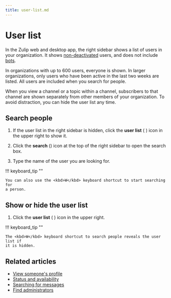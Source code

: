 ```yaml
---
title: user-list.md
---
```


# User list

In the Zulip web and desktop app, the right sidebar shows a list of users in
your organization. It shows
[non-deactivated](/help/deactivate-or-reactivate-a-user) users, and does not
include [bots](/help/bots-overview).

In organizations with up to 600 users, everyone is shown. In larger organizations,
only users who have been active in the last two weeks are listed. All users are
included when you search for people.

When you view a channel or a topic within a channel, subscribers to that channel
are shown separately from other members of your organization. To avoid
distraction, you can hide the user list any time.

## Search people

<Tabs>
<TabItem label="desktop-web">

1. If the user list in the right sidebar is hidden, click the **user list** (<i
class="zulip-icon zulip-icon-triple-users"></i> ) icon in the upper right to
show it.

1. Click the **search** (<i class="search_icon zulip-icon
   zulip-icon-search"></i>) icon at the top of the right sidebar to open the
   search box.

1. Type the name of the user you are looking for.

!!! keyboard_tip ""

    You can also use the <kbd>W</kbd> keyboard shortcut to start searching for
    a person.

</TabItem>
</Tabs>

## Show or hide the user list

<Tabs>
<TabItem label="desktop-web">

1. Click the **user list** (<i class="zulip-icon zulip-icon-triple-users"></i>
) icon in the upper right.

!!! keyboard_tip ""

    The <kbd>W</kbd> keyboard shortcut to search people reveals the user list if
    it is hidden.

</TabItem>
</Tabs>

## Related articles

- [View someone's profile](/help/view-someones-profile)
- [Status and availability](/help/status-and-availability)
- [Searching for messages](/help/search-for-messages)
- [Find administrators](/help/find-administrators)


